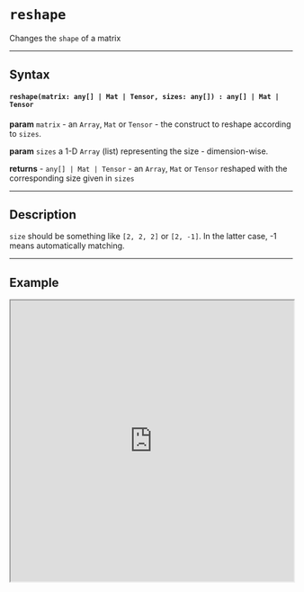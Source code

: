 
# `reshape`

Changes the `shape` of a matrix

---

## Syntax

#### `reshape(matrix: any[] | Mat | Tensor, sizes: any[]) : any[] | Mat | Tensor`

**param** `matrix` - an `Array`, `Mat` or `Tensor` - the construct to reshape according to `sizes`.

**param** `sizes` a 1-D `Array` (list) representing the size - dimension-wise.

**returns** - `any[] | Mat | Tensor` - an `Array`, `Mat` or `Tensor` reshaped with the corresponding size given in `sizes`

---

## Description

`size` should be something like `[2, 2, 2]` or `[2, -1]`. In the latter case, -1 means automatically matching.

---

## Example

<iframe src="https://hlab.app/s/LinJianan/reshape_book"
    width="100%"
    height="500px"/>
